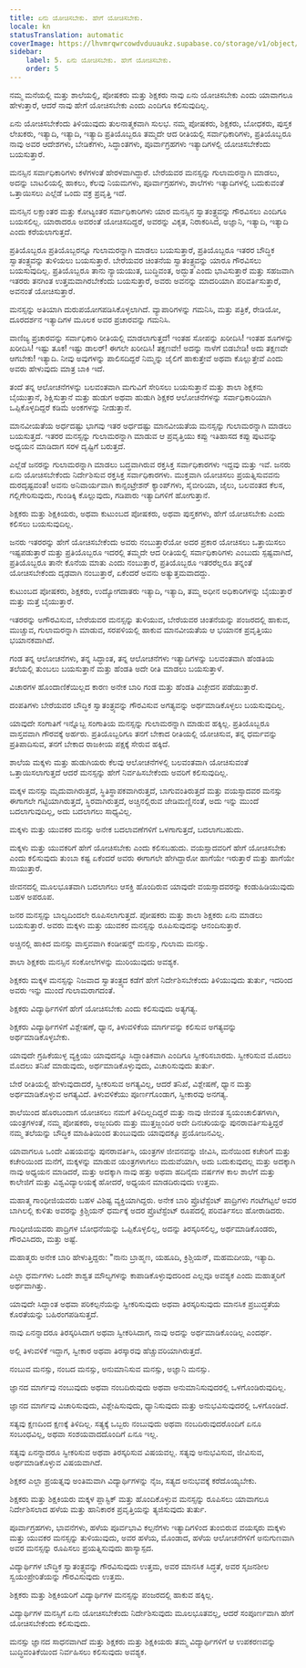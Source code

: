 ```yaml
---
title: ಏನು ಯೋಚಿಸಬೇಕು. ಹೇಗೆ ಯೋಚಿಸಬೇಕು.
locale: kn
statusTranslation: automatic
coverImage: https://lhvmrqwrcowdvduuaukz.supabase.co/storage/v1/object/public/strapi-uploads/small_cover-educacion-fundamental.webp-2d51a7828a2b1309555be27f7e2a61a0.webp
sidebar:
    label: 5. ಏನು ಯೋಚಿಸಬೇಕು. ಹೇಗೆ ಯೋಚಿಸಬೇಕು.
    order: 5
---
```

ನಮ್ಮ ಮನೆಯಲ್ಲಿ ಮತ್ತು ಶಾಲೆಯಲ್ಲಿ, ಪೋಷಕರು ಮತ್ತು ಶಿಕ್ಷಕರು ನಾವು ಏನು ಯೋಚಿಸಬೇಕು ಎಂದು ಯಾವಾಗಲೂ ಹೇಳುತ್ತಾರೆ, ಆದರೆ ನಾವು ಹೇಗೆ ಯೋಚಿಸಬೇಕು ಎಂದು ಎಂದಿಗೂ ಕಲಿಸುವುದಿಲ್ಲ.

ಏನು ಯೋಚಿಸಬೇಕೆಂದು ತಿಳಿಯುವುದು ತುಲನಾತ್ಮಕವಾಗಿ ಸುಲಭ. ನಮ್ಮ ಪೋಷಕರು, ಶಿಕ್ಷಕರು, ಬೋಧಕರು, ಪುಸ್ತಕ ಲೇಖಕರು, ಇತ್ಯಾದಿ, ಇತ್ಯಾದಿ, ಇತ್ಯಾದಿ ಪ್ರತಿಯೊಬ್ಬರೂ ತಮ್ಮದೇ ಆದ ರೀತಿಯಲ್ಲಿ ಸರ್ವಾಧಿಕಾರಿಗಳು, ಪ್ರತಿಯೊಬ್ಬರೂ ನಾವು ಅವರ ಆದೇಶಗಳು, ಬೇಡಿಕೆಗಳು, ಸಿದ್ಧಾಂತಗಳು, ಪೂರ್ವಾಗ್ರಹಗಳು ಇತ್ಯಾದಿಗಳಲ್ಲಿ ಯೋಚಿಸಬೇಕೆಂದು ಬಯಸುತ್ತಾರೆ.

ಮನಸ್ಸಿನ ಸರ್ವಾಧಿಕಾರಿಗಳು ಕಳೆಗಳಂತೆ ಹೇರಳವಾಗಿದ್ದಾರೆ. ಬೇರೆಯವರ ಮನಸ್ಸನ್ನು ಗುಲಾಮರನ್ನಾಗಿ ಮಾಡಲು, ಅದನ್ನು ಬಾಟಲಿಯಲ್ಲಿ ಹಾಕಲು, ಕೆಲವು ನಿಯಮಗಳು, ಪೂರ್ವಾಗ್ರಹಗಳು, ಶಾಲೆಗಳು ಇತ್ಯಾದಿಗಳಲ್ಲಿ ಬದುಕುವಂತೆ ಒತ್ತಾಯಿಸಲು ಎಲ್ಲೆಡೆ ಒಂದು ವಕ್ರ ಪ್ರವೃತ್ತಿ ಇದೆ.

ಮನಸ್ಸಿನ ಲಕ್ಷಾಂತರ ಮತ್ತು ಕೋಟ್ಯಂತರ ಸರ್ವಾಧಿಕಾರಿಗಳು ಯಾರ ಮನಸ್ಸಿನ ಸ್ವಾತಂತ್ರ್ಯವನ್ನು ಗೌರವಿಸಲು ಎಂದಿಗೂ ಬಯಸಲಿಲ್ಲ. ಯಾರಾದರೂ ಅವರಂತೆ ಯೋಚಿಸದಿದ್ದರೆ, ಅವರನ್ನು ವಿಕೃತ, ನಿರಾಕರಿಸಿದ, ಅಜ್ಞಾನಿ, ಇತ್ಯಾದಿ, ಇತ್ಯಾದಿ ಎಂದು ಕರೆಯಲಾಗುತ್ತದೆ.

ಪ್ರತಿಯೊಬ್ಬರೂ ಪ್ರತಿಯೊಬ್ಬರನ್ನೂ ಗುಲಾಮರನ್ನಾಗಿ ಮಾಡಲು ಬಯಸುತ್ತಾರೆ, ಪ್ರತಿಯೊಬ್ಬರೂ ಇತರರ ಬೌದ್ಧಿಕ ಸ್ವಾತಂತ್ರ್ಯವನ್ನು ತುಳಿಯಲು ಬಯಸುತ್ತಾರೆ. ಬೇರೆಯವರ ಚಿಂತನೆಯ ಸ್ವಾತಂತ್ರ್ಯವನ್ನು ಯಾರೂ ಗೌರವಿಸಲು ಬಯಸುವುದಿಲ್ಲ. ಪ್ರತಿಯೊಬ್ಬರೂ ತಾನು ನ್ಯಾಯಯುತ, ಬುದ್ಧಿವಂತ, ಅದ್ಭುತ ಎಂದು ಭಾವಿಸುತ್ತಾರೆ ಮತ್ತು ಸಹಜವಾಗಿ ಇತರರು ತನಗಿಂತ ಉತ್ತಮವಾಗಿರಬೇಕೆಂದು ಬಯಸುತ್ತಾರೆ, ಅವರು ಅವನನ್ನು ಮಾದರಿಯಾಗಿ ಪರಿವರ್ತಿಸುತ್ತಾರೆ, ಅವನಂತೆ ಯೋಚಿಸುತ್ತಾರೆ.

ಮನಸ್ಸನ್ನು ಅತಿಯಾಗಿ ದುರುಪಯೋಗಪಡಿಸಿಕೊಳ್ಳಲಾಗಿದೆ. ವ್ಯಾಪಾರಿಗಳನ್ನು ಗಮನಿಸಿ, ಮತ್ತು ಪತ್ರಿಕೆ, ರೇಡಿಯೋ, ದೂರದರ್ಶನ ಇತ್ಯಾದಿಗಳ ಮೂಲಕ ಅವರ ಪ್ರಚಾರವನ್ನು ಗಮನಿಸಿ.

ವಾಣಿಜ್ಯ ಪ್ರಚಾರವನ್ನು ಸರ್ವಾಧಿಕಾರಿ ರೀತಿಯಲ್ಲಿ ಮಾಡಲಾಗುತ್ತದೆ! ಇಂತಹ ಸೋಪನ್ನು ಖರೀದಿಸಿ! ಇಂತಹ ಶೂಗಳನ್ನು ಖರೀದಿಸಿ! ಇಷ್ಟು ತೂಕ! ಇಷ್ಟು ಡಾಲರ್! ಈಗಲೇ ಖರೀದಿಸಿ! ತಕ್ಷಣವೇ! ಅದನ್ನು ನಾಳೆಗೆ ಬಿಡಬೇಡಿ! ಅದು ತಕ್ಷಣವೇ ಆಗಬೇಕು! ಇತ್ಯಾದಿ. ನೀವು ಅವುಗಳನ್ನು ಪಾಲಿಸದಿದ್ದರೆ ನಿಮ್ಮನ್ನು ಜೈಲಿಗೆ ಹಾಕುತ್ತೇವೆ ಅಥವಾ ಕೊಲ್ಲುತ್ತೇವೆ ಎಂದು ಅವರು ಹೇಳುವುದು ಮಾತ್ರ ಬಾಕಿ ಇದೆ.

ತಂದೆ ತನ್ನ ಆಲೋಚನೆಗಳನ್ನು ಬಲವಂತವಾಗಿ ಮಗುವಿಗೆ ಸೇರಿಸಲು ಬಯಸುತ್ತಾನೆ ಮತ್ತು ಶಾಲಾ ಶಿಕ್ಷಕನು ಬೈಯುತ್ತಾನೆ, ಶಿಕ್ಷಿಸುತ್ತಾನೆ ಮತ್ತು ಹುಡುಗ ಅಥವಾ ಹುಡುಗಿ ಶಿಕ್ಷಕರ ಆಲೋಚನೆಗಳನ್ನು ಸರ್ವಾಧಿಕಾರಿಯಾಗಿ ಒಪ್ಪಿಕೊಳ್ಳದಿದ್ದರೆ ಕಡಿಮೆ ಅಂಕಗಳನ್ನು ನೀಡುತ್ತಾನೆ.

ಮಾನವೀಯತೆಯ ಅರ್ಧದಷ್ಟು ಭಾಗವು ಇತರ ಅರ್ಧದಷ್ಟು ಮಾನವೀಯತೆಯ ಮನಸ್ಸನ್ನು ಗುಲಾಮರನ್ನಾಗಿ ಮಾಡಲು ಬಯಸುತ್ತದೆ. ಇತರರ ಮನಸ್ಸನ್ನು ಗುಲಾಮರನ್ನಾಗಿ ಮಾಡುವ ಆ ಪ್ರವೃತ್ತಿಯು ಕಪ್ಪು ಇತಿಹಾಸದ ಕಪ್ಪು ಪುಟವನ್ನು ಅಧ್ಯಯನ ಮಾಡಿದಾಗ ಸರಳ ದೃಷ್ಟಿಗೆ ಬರುತ್ತದೆ.

ಎಲ್ಲೆಡೆ ಜನರನ್ನು ಗುಲಾಮರನ್ನಾಗಿ ಮಾಡಲು ಬದ್ಧವಾಗಿರುವ ರಕ್ತಸಿಕ್ತ ಸರ್ವಾಧಿಕಾರಗಳು ಇದ್ದವು ಮತ್ತು ಇವೆ. ಜನರು ಏನು ಯೋಚಿಸಬೇಕೆಂದು ನಿರ್ದೇಶಿಸುವ ರಕ್ತಸಿಕ್ತ ಸರ್ವಾಧಿಕಾರಗಳು. ಮುಕ್ತವಾಗಿ ಯೋಚಿಸಲು ಪ್ರಯತ್ನಿಸುವವನು ದುರದೃಷ್ಟವಂತ! ಅವನು ಅನಿವಾರ್ಯವಾಗಿ ಕಾನ್ಸಂಟ್ರೇಶನ್ ಕ್ಯಾಂಪ್‌ಗಳು, ಸೈಬೀರಿಯಾ, ಜೈಲು, ಬಲವಂತದ ಕೆಲಸ, ಗಲ್ಲಿಗೇರಿಸುವುದು, ಗುಂಡಿಕ್ಕಿ ಕೊಲ್ಲುವುದು, ಗಡಿಪಾರು ಇತ್ಯಾದಿಗಳಿಗೆ ಹೋಗುತ್ತಾನೆ.

ಶಿಕ್ಷಕರು ಮತ್ತು ಶಿಕ್ಷಕಿಯರು, ಅಥವಾ ಕುಟುಂಬದ ಪೋಷಕರು, ಅಥವಾ ಪುಸ್ತಕಗಳು, ಹೇಗೆ ಯೋಚಿಸಬೇಕು ಎಂದು ಕಲಿಸಲು ಬಯಸುವುದಿಲ್ಲ.

ಜನರು ಇತರರನ್ನು ಹೇಗೆ ಯೋಚಿಸಬೇಕೆಂದು ಅವರು ನಂಬುತ್ತಾರೆಯೋ ಅದರ ಪ್ರಕಾರ ಯೋಚಿಸಲು ಒತ್ತಾಯಿಸಲು ಇಷ್ಟಪಡುತ್ತಾರೆ ಮತ್ತು ಪ್ರತಿಯೊಬ್ಬರೂ ಇದರಲ್ಲಿ ತಮ್ಮದೇ ಆದ ರೀತಿಯಲ್ಲಿ ಸರ್ವಾಧಿಕಾರಿಗಳು ಎಂಬುದು ಸ್ಪಷ್ಟವಾಗಿದೆ, ಪ್ರತಿಯೊಬ್ಬರೂ ತಾನೇ ಕೊನೆಯ ಮಾತು ಎಂದು ನಂಬುತ್ತಾರೆ, ಪ್ರತಿಯೊಬ್ಬರೂ ಇತರರೆಲ್ಲರೂ ತನ್ನಂತೆ ಯೋಚಿಸಬೇಕೆಂದು ದೃಢವಾಗಿ ನಂಬುತ್ತಾರೆ, ಏಕೆಂದರೆ ಅವನು ಅತ್ಯುತ್ತಮವಾದದ್ದು.

ಕುಟುಂಬದ ಪೋಷಕರು, ಶಿಕ್ಷಕರು, ಉದ್ಯೋಗದಾತರು ಇತ್ಯಾದಿ, ಇತ್ಯಾದಿ, ತಮ್ಮ ಅಧೀನ ಅಧಿಕಾರಿಗಳನ್ನು ಬೈಯುತ್ತಾರೆ ಮತ್ತು ಮತ್ತೆ ಬೈಯುತ್ತಾರೆ.

ಇತರರನ್ನು ಅಗೌರವಿಸುವ, ಬೇರೆಯವರ ಮನಸ್ಸನ್ನು ತುಳಿಯುವ, ಬೇರೆಯವರ ಚಿಂತನೆಯನ್ನು ಪಂಜರದಲ್ಲಿ ಹಾಕುವ, ಮುಚ್ಚುವ, ಗುಲಾಮರನ್ನಾಗಿ ಮಾಡುವ, ಸರಪಳಿಯಲ್ಲಿ ಹಾಕುವ ಮಾನವೀಯತೆಯ ಆ ಭಯಾನಕ ಪ್ರವೃತ್ತಿಯು ಭಯಾನಕವಾಗಿದೆ.

ಗಂಡ ತನ್ನ ಆಲೋಚನೆಗಳು, ತನ್ನ ಸಿದ್ಧಾಂತ, ತನ್ನ ಆಲೋಚನೆಗಳು ಇತ್ಯಾದಿಗಳನ್ನು ಬಲವಂತವಾಗಿ ಹೆಂಡತಿಯ ತಲೆಯಲ್ಲಿ ತುಂಬಲು ಬಯಸುತ್ತಾನೆ ಮತ್ತು ಹೆಂಡತಿ ಅದೇ ರೀತಿ ಮಾಡಲು ಬಯಸುತ್ತಾಳೆ.

ವಿಚಾರಗಳ ಹೊಂದಾಣಿಕೆಯಿಲ್ಲದ ಕಾರಣ ಅನೇಕ ಬಾರಿ ಗಂಡ ಮತ್ತು ಹೆಂಡತಿ ವಿಚ್ಛೇದನ ಪಡೆಯುತ್ತಾರೆ.

ದಂಪತಿಗಳು ಬೇರೆಯವರ ಬೌದ್ಧಿಕ ಸ್ವಾತಂತ್ರ್ಯವನ್ನು ಗೌರವಿಸುವ ಅಗತ್ಯವನ್ನು ಅರ್ಥಮಾಡಿಕೊಳ್ಳಲು ಬಯಸುವುದಿಲ್ಲ.

ಯಾವುದೇ ಸಂಗಾತಿಗೆ ಇನ್ನೊಬ್ಬ ಸಂಗಾತಿಯ ಮನಸ್ಸನ್ನು ಗುಲಾಮರನ್ನಾಗಿ ಮಾಡುವ ಹಕ್ಕಿಲ್ಲ. ಪ್ರತಿಯೊಬ್ಬರೂ ವಾಸ್ತವವಾಗಿ ಗೌರವಕ್ಕೆ ಅರ್ಹರು. ಪ್ರತಿಯೊಬ್ಬರಿಗೂ ತನಗೆ ಬೇಕಾದ ರೀತಿಯಲ್ಲಿ ಯೋಚಿಸುವ, ತನ್ನ ಧರ್ಮವನ್ನು ಪ್ರತಿಪಾದಿಸುವ, ತನಗೆ ಬೇಕಾದ ರಾಜಕೀಯ ಪಕ್ಷಕ್ಕೆ ಸೇರುವ ಹಕ್ಕಿದೆ.

ಶಾಲೆಯ ಮಕ್ಕಳು ಮತ್ತು ಹುಡುಗಿಯರು ಕೆಲವು ಆಲೋಚನೆಗಳಲ್ಲಿ ಬಲವಂತವಾಗಿ ಯೋಚಿಸುವಂತೆ ಒತ್ತಾಯಿಸಲಾಗುತ್ತದೆ ಆದರೆ ಮನಸ್ಸನ್ನು ಹೇಗೆ ನಿರ್ವಹಿಸಬೇಕೆಂದು ಅವರಿಗೆ ಕಲಿಸುವುದಿಲ್ಲ.

ಮಕ್ಕಳ ಮನಸ್ಸು ಮೃದುವಾಗಿರುತ್ತದೆ, ಸ್ಥಿತಿಸ್ಥಾಪಕವಾಗಿರುತ್ತದೆ, ಬಾಗುವಂತಿರುತ್ತದೆ ಮತ್ತು ವಯಸ್ಸಾದವರ ಮನಸ್ಸು ಈಗಾಗಲೇ ಗಟ್ಟಿಯಾಗಿರುತ್ತದೆ, ಸ್ಥಿರವಾಗಿರುತ್ತದೆ, ಅಚ್ಚಿನಲ್ಲಿರುವ ಜೇಡಿಮಣ್ಣಿನಂತೆ, ಅದು ಇನ್ನು ಮುಂದೆ ಬದಲಾಗುವುದಿಲ್ಲ, ಅದು ಬದಲಾಗಲು ಸಾಧ್ಯವಿಲ್ಲ.

ಮಕ್ಕಳು ಮತ್ತು ಯುವಕರ ಮನಸ್ಸು ಅನೇಕ ಬದಲಾವಣೆಗಳಿಗೆ ಒಳಗಾಗುತ್ತದೆ, ಬದಲಾಗಬಹುದು.

ಮಕ್ಕಳು ಮತ್ತು ಯುವಕರಿಗೆ ಹೇಗೆ ಯೋಚಿಸಬೇಕು ಎಂದು ಕಲಿಸಬಹುದು. ವಯಸ್ಸಾದವರಿಗೆ ಹೇಗೆ ಯೋಚಿಸಬೇಕು ಎಂದು ಕಲಿಸುವುದು ತುಂಬಾ ಕಷ್ಟ ಏಕೆಂದರೆ ಅವರು ಈಗಾಗಲೇ ಹೇಗಿದ್ದಾರೋ ಹಾಗೆಯೇ ಇರುತ್ತಾರೆ ಮತ್ತು ಹಾಗೆಯೇ ಸಾಯುತ್ತಾರೆ.

ಜೀವನದಲ್ಲಿ ಮೂಲಭೂತವಾಗಿ ಬದಲಾಗಲು ಆಸಕ್ತಿ ಹೊಂದಿರುವ ಯಾವುದೇ ವಯಸ್ಸಾದವರನ್ನು ಕಂಡುಹಿಡಿಯುವುದು ಬಹಳ ಅಪರೂಪ.

ಜನರ ಮನಸ್ಸನ್ನು ಬಾಲ್ಯದಿಂದಲೇ ರೂಪಿಸಲಾಗುತ್ತದೆ. ಪೋಷಕರು ಮತ್ತು ಶಾಲಾ ಶಿಕ್ಷಕರು ಏನು ಮಾಡಲು ಬಯಸುತ್ತಾರೆ. ಅವರು ಮಕ್ಕಳು ಮತ್ತು ಯುವಕರ ಮನಸ್ಸನ್ನು ರೂಪಿಸುವುದನ್ನು ಆನಂದಿಸುತ್ತಾರೆ.

ಅಚ್ಚಿನಲ್ಲಿ ಹಾಕಿದ ಮನಸ್ಸು ವಾಸ್ತವವಾಗಿ ಕಂಡೀಷನ್ಡ್ ಮನಸ್ಸು, ಗುಲಾಮ ಮನಸ್ಸು.

ಶಾಲಾ ಶಿಕ್ಷಕರು ಮನಸ್ಸಿನ ಸಂಕೋಲೆಗಳನ್ನು ಮುರಿಯುವುದು ಅವಶ್ಯಕ.

ಶಿಕ್ಷಕರು ಮಕ್ಕಳ ಮನಸ್ಸನ್ನು ನಿಜವಾದ ಸ್ವಾತಂತ್ರ್ಯದ ಕಡೆಗೆ ಹೇಗೆ ನಿರ್ದೇಶಿಸಬೇಕೆಂದು ತಿಳಿಯುವುದು ತುರ್ತು, ಇದರಿಂದ ಅವರು ಇನ್ನು ಮುಂದೆ ಗುಲಾಮರಾಗದಂತೆ.

ಶಿಕ್ಷಕರು ವಿದ್ಯಾರ್ಥಿಗಳಿಗೆ ಹೇಗೆ ಯೋಚಿಸಬೇಕು ಎಂದು ಕಲಿಸುವುದು ಅತ್ಯಗತ್ಯ.

ಶಿಕ್ಷಕರು ವಿದ್ಯಾರ್ಥಿಗಳಿಗೆ ವಿಶ್ಲೇಷಣೆ, ಧ್ಯಾನ, ತಿಳುವಳಿಕೆಯ ಮಾರ್ಗವನ್ನು ಕಲಿಸುವ ಅಗತ್ಯವನ್ನು ಅರ್ಥಮಾಡಿಕೊಳ್ಳಬೇಕು.

ಯಾವುದೇ ಗ್ರಹಿಕೆಯುಳ್ಳ ವ್ಯಕ್ತಿಯು ಯಾವುದನ್ನೂ ಸಿದ್ಧಾಂತಿಕವಾಗಿ ಎಂದಿಗೂ ಸ್ವೀಕರಿಸಬಾರದು. ಸ್ವೀಕರಿಸುವ ಮೊದಲು ಮೊದಲು ತನಿಖೆ ಮಾಡುವುದು, ಅರ್ಥಮಾಡಿಕೊಳ್ಳುವುದು, ವಿಚಾರಿಸುವುದು ತುರ್ತು.

ಬೇರೆ ರೀತಿಯಲ್ಲಿ ಹೇಳುವುದಾದರೆ, ಸ್ವೀಕರಿಸುವ ಅಗತ್ಯವಿಲ್ಲ, ಆದರೆ ತನಿಖೆ, ವಿಶ್ಲೇಷಣೆ, ಧ್ಯಾನ ಮತ್ತು ಅರ್ಥಮಾಡಿಕೊಳ್ಳುವ ಅಗತ್ಯವಿದೆ. ತಿಳುವಳಿಕೆಯು ಪೂರ್ಣಗೊಂಡಾಗ, ಸ್ವೀಕಾರವು ಅನಗತ್ಯ.

ಶಾಲೆಯಿಂದ ಹೊರಬಂದಾಗ ಯೋಚಿಸಲು ನಮಗೆ ತಿಳಿದಿಲ್ಲದಿದ್ದರೆ ಮತ್ತು ನಾವು ಜೀವಂತ ಸ್ವಯಂಚಾಲಿತಗಳಾಗಿ, ಯಂತ್ರಗಳಂತೆ, ನಮ್ಮ ಪೋಷಕರು, ಅಜ್ಜಂದಿರು ಮತ್ತು ಮುತ್ತಜ್ಜಂದಿರ ಅದೇ ದಿನಚರಿಯನ್ನು ಪುನರಾವರ್ತಿಸುತ್ತಿದ್ದರೆ ನಮ್ಮ ತಲೆಯನ್ನು ಬೌದ್ಧಿಕ ಮಾಹಿತಿಯಿಂದ ತುಂಬುವುದು ಯಾವುದಕ್ಕೂ ಪ್ರಯೋಜನವಿಲ್ಲ.

ಯಾವಾಗಲೂ ಒಂದೇ ವಿಷಯವನ್ನು ಪುನರಾವರ್ತಿಸಿ, ಯಂತ್ರಗಳ ಜೀವನವನ್ನು ಜೀವಿಸಿ, ಮನೆಯಿಂದ ಕಚೇರಿಗೆ ಮತ್ತು ಕಚೇರಿಯಿಂದ ಮನೆಗೆ, ಮಕ್ಕಳನ್ನು ಮಾಡುವ ಯಂತ್ರಗಳಾಗಲು ಮದುವೆಯಾಗಿ, ಅದು ಬದುಕುವುದಲ್ಲ ಮತ್ತು ಅದಕ್ಕಾಗಿ ನಾವು ಅಧ್ಯಯನ ಮಾಡಿದರೆ, ಮತ್ತು ಅದಕ್ಕಾಗಿ ನಾವು ಹತ್ತು ಅಥವಾ ಹದಿನೈದು ವರ್ಷಗಳ ಕಾಲ ಶಾಲೆಗೆ ಮತ್ತು ಕಾಲೇಜಿಗೆ ಮತ್ತು ವಿಶ್ವವಿದ್ಯಾಲಯಕ್ಕೆ ಹೋದರೆ, ಅಧ್ಯಯನ ಮಾಡದಿರುವುದು ಉತ್ತಮ.

ಮಹಾತ್ಮ ಗಾಂಧೀಜಿಯವರು ಬಹಳ ವಿಶಿಷ್ಟ ವ್ಯಕ್ತಿಯಾಗಿದ್ದರು. ಅನೇಕ ಬಾರಿ ಪ್ರೊಟೆಸ್ಟೆಂಟ್ ಪಾದ್ರಿಗಳು ಗಂಟೆಗಟ್ಟಲೆ ಅವರ ಬಾಗಿಲಲ್ಲಿ ಕುಳಿತು ಅವರನ್ನು ಕ್ರಿಶ್ಚಿಯನ್ ಧರ್ಮಕ್ಕೆ ಅದರ ಪ್ರೊಟೆಸ್ಟೆಂಟ್ ರೂಪದಲ್ಲಿ ಪರಿವರ್ತಿಸಲು ಹೋರಾಡಿದರು.

ಗಾಂಧೀಜಿಯವರು ಪಾದ್ರಿಗಳ ಬೋಧನೆಯನ್ನು ಒಪ್ಪಿಕೊಳ್ಳಲಿಲ್ಲ, ಅದನ್ನು ತಿರಸ್ಕರಿಸಲಿಲ್ಲ, ಅರ್ಥಮಾಡಿಕೊಂಡರು, ಗೌರವಿಸಿದರು, ಮತ್ತು ಅಷ್ಟೆ.

ಮಹಾತ್ಮರು ಅನೇಕ ಬಾರಿ ಹೇಳುತ್ತಿದ್ದರು: "ನಾನು ಬ್ರಾಹ್ಮಣ, ಯಹೂದಿ, ಕ್ರಿಶ್ಚಿಯನ್, ಮಹಮದೀಯ, ಇತ್ಯಾದಿ.

ಎಲ್ಲಾ ಧರ್ಮಗಳು ಒಂದೇ ಶಾಶ್ವತ ಮೌಲ್ಯಗಳನ್ನು ಕಾಪಾಡಿಕೊಳ್ಳುವುದರಿಂದ ಎಲ್ಲವೂ ಅವಶ್ಯಕ ಎಂದು ಮಹಾತ್ಮರಿಗೆ ಅರ್ಥವಾಗಿತ್ತು.

ಯಾವುದೇ ಸಿದ್ಧಾಂತ ಅಥವಾ ಪರಿಕಲ್ಪನೆಯನ್ನು ಸ್ವೀಕರಿಸುವುದು ಅಥವಾ ತಿರಸ್ಕರಿಸುವುದು ಮಾನಸಿಕ ಪ್ರಬುದ್ಧತೆಯ ಕೊರತೆಯನ್ನು ಬಹಿರಂಗಪಡಿಸುತ್ತದೆ.

ನಾವು ಏನನ್ನಾದರೂ ತಿರಸ್ಕರಿಸಿದಾಗ ಅಥವಾ ಸ್ವೀಕರಿಸಿದಾಗ, ನಾವು ಅದನ್ನು ಅರ್ಥಮಾಡಿಕೊಂಡಿಲ್ಲ ಎಂದರ್ಥ.

ಅಲ್ಲಿ ತಿಳುವಳಿಕೆ ಇದ್ದಾಗ, ಸ್ವೀಕಾರ ಅಥವಾ ತಿರಸ್ಕಾರವು ಹೆಚ್ಚುವರಿಯಾಗಿರುತ್ತದೆ.

ನಂಬುವ ಮನಸ್ಸು, ನಂಬದ ಮನಸ್ಸು, ಅನುಮಾನಿಸುವ ಮನಸ್ಸು, ಅಜ್ಞಾನಿ ಮನಸ್ಸು.

ಜ್ಞಾನದ ಮಾರ್ಗವು ನಂಬುವುದು ಅಥವಾ ನಂಬದಿರುವುದು ಅಥವಾ ಅನುಮಾನಿಸುವುದರಲ್ಲಿ ಒಳಗೊಂಡಿರುವುದಿಲ್ಲ.

ಜ್ಞಾನದ ಮಾರ್ಗವು ವಿಚಾರಿಸುವುದು, ವಿಶ್ಲೇಷಿಸುವುದು, ಧ್ಯಾನಿಸುವುದು ಮತ್ತು ಅನುಭವಿಸುವುದರಲ್ಲಿ ಒಳಗೊಂಡಿದೆ.

ಸತ್ಯವು ಕ್ಷಣದಿಂದ ಕ್ಷಣಕ್ಕೆ ತಿಳಿದಿಲ್ಲ. ಸತ್ಯಕ್ಕೆ ಒಬ್ಬರು ನಂಬುವುದು ಅಥವಾ ನಂಬದಿರುವುದರೊಂದಿಗೆ ಏನೂ ಸಂಬಂಧವಿಲ್ಲ, ಅಥವಾ ಸಂಶಯವಾದದೊಂದಿಗೆ ಏನೂ ಇಲ್ಲ.

ಸತ್ಯವು ಏನನ್ನಾದರೂ ಸ್ವೀಕರಿಸುವ ಅಥವಾ ತಿರಸ್ಕರಿಸುವ ವಿಷಯವಲ್ಲ. ಸತ್ಯವು ಅನುಭವಿಸುವ, ಜೀವಿಸುವ, ಅರ್ಥಮಾಡಿಕೊಳ್ಳುವ ವಿಷಯವಾಗಿದೆ.

ಶಿಕ್ಷಕರ ಎಲ್ಲಾ ಪ್ರಯತ್ನವು ಅಂತಿಮವಾಗಿ ವಿದ್ಯಾರ್ಥಿಗಳನ್ನು ನೈಜ, ಸತ್ಯದ ಅನುಭವಕ್ಕೆ ಕರೆದೊಯ್ಯಬೇಕು.

ಶಿಕ್ಷಕರು ಮತ್ತು ಶಿಕ್ಷಕಿಯರು ಮಕ್ಕಳ ಪ್ಲಾಸ್ಟಿಕ್ ಮತ್ತು ಹೊಂದಿಕೊಳ್ಳುವ ಮನಸ್ಸನ್ನು ರೂಪಿಸಲು ಯಾವಾಗಲೂ ನಿರ್ದೇಶಿಸಲಾದ ಹಳೆಯ ಮತ್ತು ಹಾನಿಕಾರಕ ಪ್ರವೃತ್ತಿಯನ್ನು ತ್ಯಜಿಸುವುದು ತುರ್ತು.

ಪೂರ್ವಾಗ್ರಹಗಳು, ಭಾವನೆಗಳು, ಹಳೆಯ ಪೂರ್ವಭಾವಿ ಕಲ್ಪನೆಗಳು ಇತ್ಯಾದಿಗಳಿಂದ ತುಂಬಿರುವ ವಯಸ್ಕರು ಮಕ್ಕಳು ಮತ್ತು ಯುವಕರ ಮನಸ್ಸನ್ನು ತುಳಿಯುವುದು, ಅವರ ಹಳೆಯ, ಮೊಂಡಾದ, ಹಳೆಯ ಆಲೋಚನೆಗಳಿಗೆ ಅನುಗುಣವಾಗಿ ಅವರ ಮನಸ್ಸನ್ನು ರೂಪಿಸಲು ಪ್ರಯತ್ನಿಸುವುದು ಹಾಸ್ಯಾಸ್ಪದ.

ವಿದ್ಯಾರ್ಥಿಗಳ ಬೌದ್ಧಿಕ ಸ್ವಾತಂತ್ರ್ಯವನ್ನು ಗೌರವಿಸುವುದು ಉತ್ತಮ, ಅವರ ಮಾನಸಿಕ ಸಿದ್ಧತೆ, ಅವರ ಸೃಜನಶೀಲ ಸ್ವಯಂಪ್ರೇರಿತೆಯನ್ನು ಗೌರವಿಸುವುದು ಉತ್ತಮ.

ಶಿಕ್ಷಕರು ಮತ್ತು ಶಿಕ್ಷಕಿಯರಿಗೆ ವಿದ್ಯಾರ್ಥಿಗಳ ಮನಸ್ಸನ್ನು ಪಂಜರದಲ್ಲಿ ಹಾಕುವ ಹಕ್ಕಿಲ್ಲ.

ವಿದ್ಯಾರ್ಥಿಗಳ ಮನಸ್ಸಿಗೆ ಏನು ಯೋಚಿಸಬೇಕೆಂದು ನಿರ್ದೇಶಿಸುವುದು ಮೂಲಭೂತವಲ್ಲ, ಆದರೆ ಸಂಪೂರ್ಣವಾಗಿ ಹೇಗೆ ಯೋಚಿಸಬೇಕೆಂದು ಕಲಿಸುವುದು.

ಮನಸ್ಸು ಜ್ಞಾನದ ಸಾಧನವಾಗಿದೆ ಮತ್ತು ಶಿಕ್ಷಕರು ಮತ್ತು ಶಿಕ್ಷಕಿಯರು ತಮ್ಮ ವಿದ್ಯಾರ್ಥಿಗಳಿಗೆ ಆ ಉಪಕರಣವನ್ನು ಬುದ್ಧಿವಂತಿಕೆಯಿಂದ ನಿರ್ವಹಿಸಲು ಕಲಿಸುವುದು ಅವಶ್ಯಕ.
